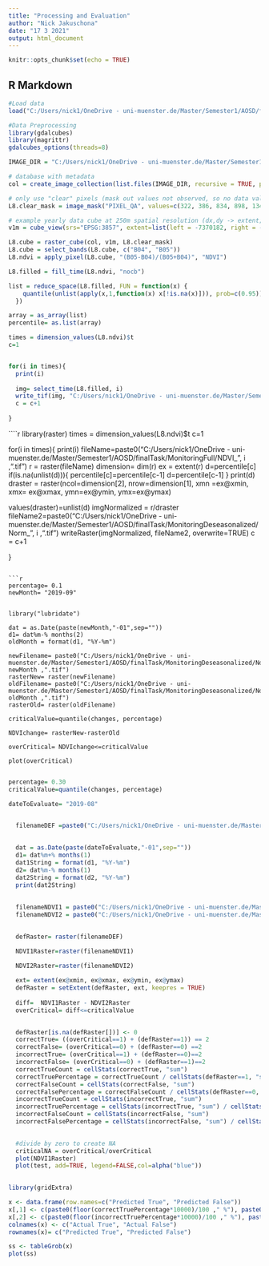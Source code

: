 ```yaml
---
title: "Processing and Evaluation"
author: "Nick Jakuschona"
date: "17 3 2021"
output: html_document
---
```


```r
knitr::opts_chunk$set(echo = TRUE)
```

## R Markdown

```r
#Load data
load("C:/Users/nick1/OneDrive - uni-muenster.de/Master/Semester1/AOSD/finalTask/NDVIchanges.Rdata")

#Data Preprocessing
library(gdalcubes)
library(magrittr)
gdalcubes_options(threads=8)

IMAGE_DIR = "C:/Users/nick1/OneDrive - uni-muenster.de/Master/Semester1/AOSD/finalTask/L8_cropped" # please change

# database with metadata 
col = create_image_collection(list.files(IMAGE_DIR, recursive = TRUE, pattern=".tif", full.names  = TRUE), "L8_SR")

# only use "clear" pixels (mask out values not observed, so no data values outside the bounding box)
L8.clear_mask = image_mask("PIXEL_QA", values=c(322, 386, 834, 898, 1346, 324, 388, 836, 900, 1348), invert = TRUE)

# example yearly data cube at 250m spatial resolution (dx,dy -> extent; dt -> yearly pictures as output, whereby the pixels of each available picture are used (also jedes Einzelne der in 16Tage Rhytmus verfügbaren) but brought together via resampling and aggregation (aggregation --> bringing a lot of pixels to one final pixel representing these a lot pixels))
v1m = cube_view(srs="EPSG:3857", extent=list(left = -7370182, right = -7235182, top = -993877, bottom = -1096877, t0 ="2019-07-01", t1 = "2019-11-31"), dx=250, dy=250, dt="P1M", resampling = "average", aggregation = "median")

L8.cube = raster_cube(col, v1m, L8.clear_mask)
L8.cube = select_bands(L8.cube, c("B04", "B05"))
L8.ndvi = apply_pixel(L8.cube, "(B05-B04)/(B05+B04)", "NDVI")

L8.filled = fill_time(L8.ndvi, "nocb")

list = reduce_space(L8.filled, FUN = function(x) {
    quantile(unlist(apply(x,1,function(x) x[!is.na(x)])), prob=c(0.95))
  })
```

```r

array = as_array(list)
percentile= as.list(array)

times = dimension_values(L8.ndvi)$t
c=1


for(i in times){
  print(i)
  
  img= select_time(L8.filled, i)
  write_tif(img, "C:/Users/nick1/OneDrive - uni-muenster.de/Master/Semester1/AOSD/finalTask/MonitoringFull",prefix = "NDVI_")
  c = c+1
  
}

```

````r
library(raster)
times = dimension_values(L8.ndvi)$t
c=1



for(i in times){
  print(i)
  fileName=paste0("C:/Users/nick1/OneDrive - uni-muenster.de/Master/Semester1/AOSD/finalTask/MonitoringFull/NDVI_", i ,".tif")
  r = raster(fileName)
  dimension= dim(r)
  ex = extent(r)
  d=percentile[c]
  if(is.na(unlist(d))){
    percentile[c]=percentile[c-1]
    d=percentile[c-1]
  }
  print(d)
  draster = raster(ncol=dimension[2], nrow=dimension[1], xmn =ex@xmin, xmx= ex@xmax, ymn=ex@ymin, ymx=ex@ymax)

  values(draster)=unlist(d)
  imgNormalized = r/draster
  fileName2=paste0("C:/Users/nick1/OneDrive - uni-muenster.de/Master/Semester1/AOSD/finalTask/MonitoringDeseasonalized/Norm_", i ,".tif")
  writeRaster(imgNormalized, fileName2, overwrite=TRUE)
  c = c+1
  
}

```

```r
percentage= 0.1
newMonth= "2019-09"


library("lubridate")

dat = as.Date(paste(newMonth,"-01",sep=""))
d1= dat%m-% months(2)
oldMonth = format(d1, "%Y-%m")

newFilename= paste0("C:/Users/nick1/OneDrive - uni-muenster.de/Master/Semester1/AOSD/finalTask/MonitoringDeseasonalized/Norm_", newMonth ,".tif")
rasterNew= raster(newFilename)
oldFilename= paste0("C:/Users/nick1/OneDrive - uni-muenster.de/Master/Semester1/AOSD/finalTask/MonitoringDeseasonalized/Norm_", oldMonth ,".tif")
rasterOld= raster(oldFilename)

criticalValue=quantile(changes, percentage)

NDVIchange= rasterNew-rasterOld

overCritical= NDVIchange<=criticalValue

plot(overCritical)
  
```

```r
percentage= 0.30
criticalValue=quantile(changes, percentage)

dateToEvaluate= "2019-08"


  filenameDEF =paste0("C:/Users/nick1/OneDrive - uni-muenster.de/Master/Semester1/AOSD/MonitoringDeforestationInLandsatDataCubesUsingNDVI/data/deforestation/def",dateToEvaluate ,"RasterClipped.tif")
  
  
  dat = as.Date(paste(dateToEvaluate,"-01",sep=""))
  d1= dat%m+% months(1)
  dat1String = format(d1, "%Y-%m")
  d2= dat%m-% months(1)
  dat2String = format(d2, "%Y-%m")
  print(dat2String)
  
  
  filenameNDVI1 = paste0("C:/Users/nick1/OneDrive - uni-muenster.de/Master/Semester1/AOSD/finalTask/MonitoringDeseasonalized/Norm_", dat1String ,".tif")
  filenameNDVI2 = paste0("C:/Users/nick1/OneDrive - uni-muenster.de/Master/Semester1/AOSD/finalTask/MonitoringDeseasonalized/Norm_", dat2String ,".tif")
  

  defRaster= raster(filenameDEF)

  NDVI1Raster=raster(filenameNDVI1)

  NDVI2Raster=raster(filenameNDVI2)
  
  ext= extent(ex@xmin, ex@xmax, ex@ymin, ex@ymax)
  defRaster = setExtent(defRaster, ext, keepres = TRUE)
  
  diff=  NDVI1Raster - NDVI2Raster
  overCritical= diff<=criticalValue
  
```
  
  
  
```r
  defRaster[is.na(defRaster[])] <- 0 
  correctTrue= ((overCritical==1) + (defRaster==1)) == 2
  correctFalse= (overCritical==0) + (defRaster==0) ==2
  incorrectTrue= (overCritical==1) + (defRaster==0)==2
  incorrectFalse= (overCritical==0) + (defRaster==1)==2
  correctTrueCount = cellStats(correctTrue, "sum")
  correctTruePercentage = correctTrueCount / cellStats(defRaster==1, "sum")
  correctFalseCount = cellStats(correctFalse, "sum")
  correctFalsePercentage = correctFalseCount / cellStats(defRaster==0, "sum")
  incorrectTrueCount = cellStats(incorrectTrue, "sum")
  incorrectTruePercentage = cellStats(incorrectTrue, "sum") / cellStats(defRaster==0, "sum")
  incorrectFalseCount = cellStats(incorrectFalse, "sum")
  incorrectFalsePercentage = cellStats(incorrectFalse, "sum") / cellStats(defRaster==1, "sum")
  


```

```r
  #divide by zero to create NA
  criticalNA = overCritical/overCritical
  plot(NDVI1Raster)
  plot(test, add=TRUE, legend=FALSE,col=alpha("blue"))
  


```


```r
library(gridExtra)

x <- data.frame(row.names=c("Predicted True", "Predicted False"))
x[,1] <- c(paste0(floor(correctTruePercentage*10000)/100 ," %"), paste0(floor(incorrectFalsePercentage*10000)/100 ," %"))
x[,2] <- c(paste0(floor(incorrectTruePercentage*10000)/100 ," %"), paste0(floor(correctFalsePercentage*10000)/100 ," %"))
colnames(x) <- c("Actual True", "Actual False")
rownames(x)= c("Predicted True", "Predicted False")

ss <- tableGrob(x)
plot(ss)

```
